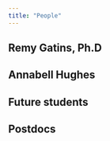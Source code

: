 ```yaml
---
title: "People"
---
```


## Remy Gatins, Ph.D


## Annabell Hughes


## Future students

## Postdocs

